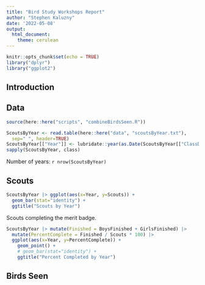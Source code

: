 ```yaml
---
title: "Bird Study Workshops Report"
author: "Stephen Kaluzny"
date: '2022-05-08'
output:
  html_document:
    theme: cerulean
---
```


```r
knitr::opts_chunk$set(echo = TRUE)
library("dplyr")
library("ggplot2")
```

## Introduction

## Data

```r
source(here::here("scripts", "combineBirdsSeen.R"))
```

```r
ScoutsByYear <- read.table(here::here("data", "scoutsByYear.txt"),
  sep=" ", header=TRUE)
ScoutsByYear[["Year"]] <- lubridate::year(as.Date(ScoutsByYear[["ClassDate"]]))
sapply(ScoutsByYear, class)
```

Number of years: `r nrow(ScoutsByYear)`

## Scouts

```r
ScoutsByYear |> ggplot(aes(x=Year, y=Scouts)) +
  geom_bar(stat="identity") +
  ggtitle("Scouts by Year")
```

Scouts completing the merit badge.

```r
ScoutsByYear |> mutate(Finished = BoysFinished + GirlsFinished) |>
  mutate(PercentComplete = Finished / Scouts * 100) |>
  ggplot(aes(x=Year, y=PercentComplete)) +
    geom_point() +
    # geom_bar(stat="identity") +
    ggtitle("Percent Completed by Year")
```

## Birds Seen
